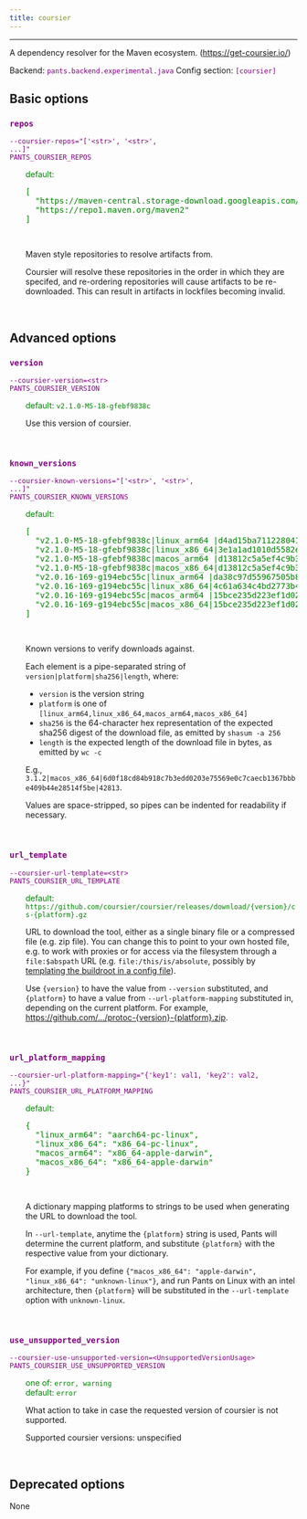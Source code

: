 ```yaml
---
title: coursier
---
```


---

A dependency resolver for the Maven ecosystem. (https://get-coursier.io/)

Backend: <span style="color: purple"><code>pants.backend.experimental.java</code></span>
Config section: <span style="color: purple"><code>[coursier]</code></span>

## Basic options

<div style="color: purple">

### `repos`

  <code>--coursier-repos=&quot;['&lt;str&gt;', '&lt;str&gt;', ...]&quot;</code><br>
  <code>PANTS_COURSIER_REPOS</code><br>
</div>
<div style="padding-left: 2em;">
<span style="color: green">default: <pre>[
  "https://maven-central.storage-download.googleapis.com/maven2",
  "https://repo1.maven.org/maven2"
]</pre></span>

<br>

Maven style repositories to resolve artifacts from.

Coursier will resolve these repositories in the order in which they are specifed, and re-ordering repositories will cause artifacts to be re-downloaded. This can result in artifacts in lockfiles becoming invalid.

</div>
<br>

## Advanced options

<div style="color: purple">

### `version`

  <code>--coursier-version=&lt;str&gt;</code><br>
  <code>PANTS_COURSIER_VERSION</code><br>
</div>
<div style="padding-left: 2em;">
<span style="color: green">default: <code>v2.1.0-M5-18-gfebf9838c</code></span>

<br>

Use this version of coursier.

</div>
<br>

<div style="color: purple">

### `known_versions`

  <code>--coursier-known-versions=&quot;['&lt;str&gt;', '&lt;str&gt;', ...]&quot;</code><br>
  <code>PANTS_COURSIER_KNOWN_VERSIONS</code><br>
</div>
<div style="padding-left: 2em;">
<span style="color: green">default: <pre>[
  "v2.1.0-M5-18-gfebf9838c|linux&lowbar;arm64 |d4ad15ba711228041ad8a46d848c83c8fbc421d7b01c415d8022074dd609760f|19264005",
  "v2.1.0-M5-18-gfebf9838c|linux&lowbar;x86&lowbar;64|3e1a1ad1010d5582e9e43c5a26b273b0147baee5ebd27d3ac1ab61964041c90b|19551533",
  "v2.1.0-M5-18-gfebf9838c|macos&lowbar;arm64 |d13812c5a5ef4c9b3e25cc046d18addd09bacd149f95b20a14e4d2a73e358ecf|18826510",
  "v2.1.0-M5-18-gfebf9838c|macos&lowbar;x86&lowbar;64|d13812c5a5ef4c9b3e25cc046d18addd09bacd149f95b20a14e4d2a73e358ecf|18826510",
  "v2.0.16-169-g194ebc55c|linux&lowbar;arm64 |da38c97d55967505b8454c20a90370c518044829398b9bce8b637d194d79abb3|18114472",
  "v2.0.16-169-g194ebc55c|linux&lowbar;x86&lowbar;64|4c61a634c4bd2773b4543fe0fc32210afd343692891121cddb447204b48672e8|18486946",
  "v2.0.16-169-g194ebc55c|macos&lowbar;arm64 |15bce235d223ef1d022da30b67b4c64e9228d236b876c834b64e029bbe824c6f|17957182",
  "v2.0.16-169-g194ebc55c|macos&lowbar;x86&lowbar;64|15bce235d223ef1d022da30b67b4c64e9228d236b876c834b64e029bbe824c6f|17957182"
]</pre></span>

<br>

Known versions to verify downloads against.

Each element is a pipe-separated string of `version|platform|sha256|length`, where:

- `version` is the version string
- `platform` is one of `[linux_arm64,linux_x86_64,macos_arm64,macos_x86_64]`
- `sha256` is the 64-character hex representation of the expected sha256
  digest of the download file, as emitted by `shasum -a 256`
- `length` is the expected length of the download file in bytes, as emitted by
  `wc -c`

E.g., `3.1.2|macos_x86_64|6d0f18cd84b918c7b3edd0203e75569e0c7caecb1367bbbe409b44e28514f5be|42813`.

Values are space-stripped, so pipes can be indented for readability if necessary.

</div>
<br>

<div style="color: purple">

### `url_template`

  <code>--coursier-url-template=&lt;str&gt;</code><br>
  <code>PANTS_COURSIER_URL_TEMPLATE</code><br>
</div>
<div style="padding-left: 2em;">
<span style="color: green">default: <code>https://github.com/coursier/coursier/releases/download/{version}/cs-{platform}.gz</code></span>

<br>

URL to download the tool, either as a single binary file or a compressed file (e.g. zip file). You can change this to point to your own hosted file, e.g. to work with proxies or for access via the filesystem through a `file:$abspath` URL (e.g. `file:/this/is/absolute`, possibly by [templating the buildroot in a config file](<[Options](doc:options#config-file-entries)>)).

Use `{version}` to have the value from `--version` substituted, and `{platform}` to have a value from `--url-platform-mapping` substituted in, depending on the current platform. For example, https://github.com/.../protoc-{version}-{platform}.zip.

</div>
<br>

<div style="color: purple">

### `url_platform_mapping`

  <code>--coursier-url-platform-mapping=&quot;{'key1': val1, 'key2': val2, ...}&quot;</code><br>
  <code>PANTS_COURSIER_URL_PLATFORM_MAPPING</code><br>
</div>
<div style="padding-left: 2em;">
<span style="color: green">default: <pre>{
  "linux&lowbar;arm64": "aarch64-pc-linux",
  "linux&lowbar;x86&lowbar;64": "x86&lowbar;64-pc-linux",
  "macos&lowbar;arm64": "x86&lowbar;64-apple-darwin",
  "macos&lowbar;x86&lowbar;64": "x86&lowbar;64-apple-darwin"
}</pre></span>

<br>

A dictionary mapping platforms to strings to be used when generating the URL to download the tool.

In `--url-template`, anytime the `{platform}` string is used, Pants will determine the current platform, and substitute `{platform}` with the respective value from your dictionary.

For example, if you define `{"macos_x86_64": "apple-darwin", "linux_x86_64": "unknown-linux"}`, and run Pants on Linux with an intel architecture, then `{platform}` will be substituted in the `--url-template` option with `unknown-linux`.

</div>
<br>

<div style="color: purple">

### `use_unsupported_version`

  <code>--coursier-use-unsupported-version=&lt;UnsupportedVersionUsage&gt;</code><br>
  <code>PANTS_COURSIER_USE_UNSUPPORTED_VERSION</code><br>
</div>
<div style="padding-left: 2em;">
<span style="color: green">one of: <code>error, warning</code></span><br>
<span style="color: green">default: <code>error</code></span>

<br>

What action to take in case the requested version of coursier is not supported.

Supported coursier versions: unspecified

</div>
<br>

## Deprecated options

None
